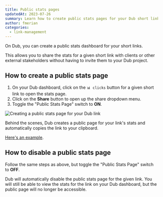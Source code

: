 ```yaml
---
title: Public stats pages
updatedAt: 2023-07-26
summary: Learn how to create public stats pages for your Dub short links.
author: fmerian
categories:
  - link-management
---
```


On Dub, you can create a public stats dashboard for your short links.

This allows you to share the stats for a given short link with clients or other external stakeholders without having to invite them to your Dub project.

## How to create a public stats page

1. On your Dub dashboard, click on the `📊 clicks` button for a given short link to open the stats page.
2. Click on the **Share** button to open up the share dropdown menu.
3. Toggle the "Public Stats Page" switch to **ON**.

<Image
  alt="Creating a public stats page for your Dub link"
  src="https://d2vwwcvoksz7ty.cloudfront.net/help/public-stats-page.png"
  width={954}
  height={897}
/>

Behind the scenes, Dub creates a public page for your link's stats and automatically copies the link to your clipboard.

[Here's an example](https://dub.sh/stats/github).

## How to disable a public stats page

Follow the same steps as above, but toggle the "Public Stats Page" switch to **OFF**.

Dub will automatically disable the public stats page for the given link. You will still be able to view the stats for the link on your Dub dashboard, but the public page will no longer be accessible.
